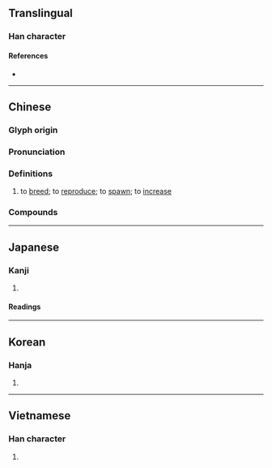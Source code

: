 {{character info/new}}
==Translingual==
{{CJKV-forms|殖|殖|殖|殖}}

===Han character===
{{Han char|rn=78|rad=歹|as=08|sn=12|four=14216|canj=MNJBM|ids=⿰歹直}}

====References====
* {{Han ref|kx=0581.330|dkj=16502|dj=0974.020|hdz=21388.100|uh=6B96|ud=27542|bh=B4DE|bd=46302}}

----

==Chinese==
{{zh-forms}}

===Glyph origin===
{{Han etym}}

===Pronunciation===
{{zh-pron
|m=zhí,shi
|m_note=shi - only used in {{zh-l|*骨殖}} (Mainland standard)
|c=zik6
|mn=qz:sia̍k/tw,xm,zz:se̍k/qz,tw,xm,zz:si̍t
|mc=y
|oc=y
|cat=v
}}

===Definitions===
{{zh-hanzi}}

# to [[breed]]; to [[reproduce]]; to [[spawn]]; to [[increase]]

===Compounds===
{{zh-der|人工繁殖|人工養殖|兩性生殖|冷水養殖|出芽生殖|分株繁殖|分裂生殖|單養養殖|墾殖|外生殖器|孤雌生殖|學殖|封殖|拓殖|接合生殖|有性生殖|有性繁殖|根蘗繁殖|次殖民地|殖利|殖殖|殖毛劑|殖民|殖民主義|殖民地|殖民政府|殖民政策|殖民教育|殖穀|殖貨|水產養殖|淡水養殖|無性生殖|無配生殖|生殖|生殖器|生殖器官|生殖腺|異配生殖|箱網養殖|繁殖|葉塊繁殖|蕃殖|裂殖菌|裂片生殖|豐殖|貝類養殖|貨殖|養殖|養殖場|養殖漁業|骨殖|骨殖匣}}

----

==Japanese==

===Kanji===
{{ja-kanji|grade=c|rs=歹08}}

# {{defn|lang=ja|sort=歹08}}

====Readings====
{{ja-readings
|on=しょく
|kun=ふ-える, ふ-やす, うえる
}}

----

==Korean==

===Hanja===
{{ko-hanja|hangeul=식|eumhun=|rv=sik|mr=sik|y=sik}}

# {{defn|lang=ko|sort=歹08}}

----

==Vietnamese==

===Han character===
{{vi-hantu|[[thực]]|rs=歹08}}

# {{defn|lang=vi|sort=歹08}}